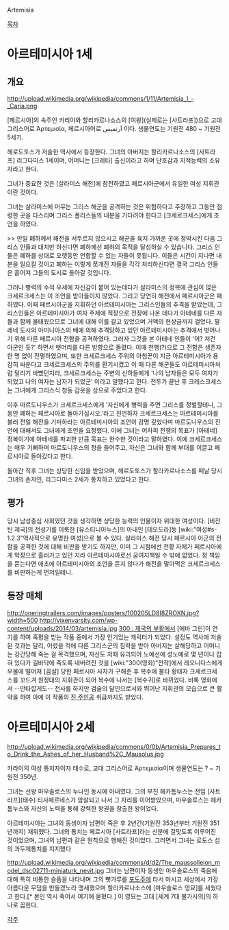 Artemisia

[[목차]]

= 아르테미시아 1세 =
== 개요 ==
http://upload.wikimedia.org/wikipedia/commons/1/11/Artemisia_I_-_Caria.png

[페르시아]의 속주인 카리아와 할리카르나소스의 [여왕](실제로는 [사트라프])으로 고대 그리스어로 Ἀρτεμισία, 페르시아어로  آرتمیس 이다. 생물연도는 기원전 480 ~ 기원전 5세기.

헤로도토스가 저술한 역사에서 등장한다. 그녀의 아버지는  할리카르나소스의 [사트라프] 리그다미스 1세이며, 어머니는 [크레타] 출신이라고 하며 단호감과 지적능력의 소유자라고 한다.

그녀가 중요한 것은 [살라미스 해전]에 참전하였고 페르시아군에서 유일한 여성 지휘관이란 것이다. 

그녀는 살라미스에 머무는 그리스 해군을 공격하는 것은 위험하다고 주장하고 그동안 점령한 곳을 다스리며 그리스 폴리스들의 내분을 기다려야 한다고 [크세르크세스]에게 조언을 하였다.

>> 만일 폐하께서 해전을 서두르지 않으시고 해군을 육지 가까운 곳에 정박시킨 다음 그리스 인들과 대치만 하신다면 폐하께선 폐하의 목적을 달성하실 수 있습니다. 그리스 인들은 폐하를 상대로 오랫동안 연합할 수 있는 자들이 못됩니다. 이들은 시간이 지나면 내분을 일으킬 것이고 폐하는 이렇게 쪼개진 자들을 각각 처리하신다면 결국 그리스 인들은 흩어져 그들의 도시로 돌아갈 것입니다.

그러나 병력의 수적 우세에 자신감이 붙어 있는데다가 살라미스의 정복에 관심이 많은 크세르크세스는 이 조언을 받아들이지 않았다. 그리고 당연히 해전에서 페르시아군은 패하였다. 이때 페르시아군을 지휘하던 아르테미시아는 그리스인들의 추격을 받았는데, 그리스인들은 아르테미시아가 여자 주제에 적장으로 전장에 나온 데다가 아테네를 다른 자들과 함께 불태웠으므로 그녀에 대해 이를 갈고 있었으며 거액의 현상금까지 걸었다. 팔레네 도시의 아미니아스의 배에 의해 추격당하고 있던 아르테미시아는 추격에서 벗어나기 위해 다른 페르시아 전함을 공격하였다. 그러자 그것을 본 아테네 인들이 '어? 저건 아군인 듯?' 하면서 뱃머리를 다른 방향으로 돌렸다. 이때 천행(?)으로 그 전함은 생존자 한 명 없이 전멸하였으며, 또한 크세르크세스 주위의 아첨꾼이 지금 아르테미시아가 용감히 싸운다고 크세르크세스의 주의를 환기시켰고 이 때 다른 해군들도 아르테미시아처럼 털리기 바빴던지라, 크세르크세스는 주변의 신하들에게 ‘나의 남자들은 모두 여자가 되었고 나의 여자는 남자가 되었군’ 이라고 말했다고 한다. 전투가 끝난 후 크레스크세스는 그녀에게 그리스식 청동 갑옷을 상으로 주었다고 한다.

이후 마르도니우스가 크세르크세스에게 '자신에게 병력을 주면 그리스를 정벌할테니, 그 동안 폐하는 페르시아로 돌아가십시오.'라고 진언하자 크세르크세스는 아르테미시아를 불러 전일 해전을 기피하라는 아르테미시아의 조언이 감명 깊었다며 마르도니우스의 진언에 대해서도 그녀에게 조언을 요청했다. 이에 그녀는 어차피 전쟁의 목표가 [아테네] 정복이기에 아테네를 파괴한 만큼 목표는 완수한 것이라고 말하였다. 이에 크세르크세스는 매우 기뻐하며 마르도니우스의 청을 들어주고, 자신은 그녀와 함께 부대를 이끌고 페르시아로 돌아갔다고 한다.

돌아간 직후 그녀는 상당한 신임을 받았으며, 헤르도토스가 할라카르나소스를 떠날 당시 그녀의 손자인, 리그다미스 2세가 통치하고 있었다고 한다.


== 평가 ==
당시 남성중심 사회였던 것을 생각하면 상당한 능력의 인물이자 위대한 여성이다. [비잔틴 제국]의 전성기를 이룩한 [유스티니아누스]의 아내인 [테오도라]등 [wiki:"여성#s-1.2.3"역사적으로 유명한 여성]으로 볼 수 있다. 살라미스 해전 당시 페르시아 아군의 전함을 공격한 것에 대해 비판을 받기도 하지만, 이미 그 시점에선 전황 자체가 페르시아에게 막장으로 흘러가고 있던 지라 아르테미시아로선 궁여지책일 수 밖에 없었다. 정 책임을 묻는다면 애초에 아르테미시아의 조언을 듣지 않다가 해전을 말아먹은 크세르크세스를 비판하는게 먼저일테니.

== 등장 매체 ==
http://oneringtrailers.com/images/posters/100205LD8I8ZROXN.jpg?width=500
http://vixenvarsity.com/wp-content/uploads/2014/03/artemisia.jpg
[[300 : 제국의 부활]]에서 [에바 그린]이 연기를 하여 혹평을 받는 작품 중에서 가장 인기있는 캐릭터가 되었다. 설정도 역사에 저술된 것과는 달리, 어렸을 적에 다른 그리스군의 침략을 받아 아버지는 살해당하고 어머니는 강간당해 죽는 걸 목격했으며, 자신도 저때 유괴되어 노예선에 성노예로 몇 년이나 잡혀 있다가 길바닥에 죽도록 내버려진 것을 [wiki:"300(영화)"전작]에서 레오니다스에게 우물에 떨어져 [끔살] 당한 페르시아 사자가 구해준 후 복수에 불타 황태자 크세르크세스를 꼬드겨 원정대의 지휘관이 되어 복수에 나서는 [복수귀]로 바뀌었다. 비록 영화에서 --안타깝게도--  전사를 하지만 검술의 달인으로서와 뛰어난 지휘관의 모습으로 큰 활약을 하여 아예 이 작품의 [[진 주인공]] 취급까지도 받았다.
 

= 아르테미시아 2세 =
http://upload.wikimedia.org/wikipedia/commons/0/0b/Artemisia_Prepares_to_Drink_the_Ashes_of_her_Husband%2C_Mausolus.jpg

카라이의 여성 통치자이자 태수로, 고대 그리스어로 Ἀρτεμισία이며 생물연도는 ? ~ 기원전 350년.

그녀는 선왕 마우솔로스의 누나인 동시에 아내였다. 그의 부친 헤카톰누스는 전임 [사트라프](태수) 티사페르네스가 암살되고 나서 그 자리를 이어받았으며, 마우솔루스는 헤카톰누스와 자신의 노력을 통해 강력한 왕권을 창출한 왕이었다.

아르테미시아는 그녀의 동생이자 남편이 죽은 후 2년간(기원전 353년부터 기원전 351년까지) 재위했다. 그녀의 통치는 페르시아 [사트라프]라는 신분에 걸맞도록 이루어진 것이었으며, 그녀의 남편과 같은 원칙으로 행해진 것이었다. 그러면서 그녀는 로도스 섬의 과두제통치를 지지했다

http://upload.wikimedia.org/wikipedia/commons/d/d2/The_maussolleion_model_dsc02711-miniaturk_nevit.jpg
그녀는 남편이자 동생인 마우솔로스의 죽음에 대해 특히 비통한 슬픔을 나타내며 그의 뼛가루를 [[포도주]]에 타서 마시고 세상에서 가장 아름다운 무덤을 만들겠노라 맹세했으며 할리카르나소스에 [마우솔로스 영묘]를 세웠다고 한다.[* 본인 역시 죽어서 여기에 묻혔다.] 이 영묘는 고대 [세계 7대 불가사의]의 하나로 꼽힌다. 


[[각주]]
